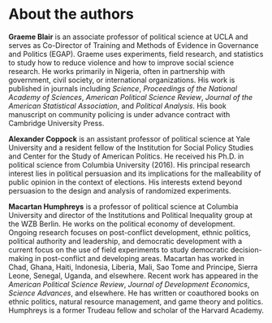 # About the authors {.unnumbered}

**Graeme Blair** is an associate professor of political science at UCLA and serves as Co-Director of Training and Methods of Evidence in Governance and Politics (EGAP). Graeme uses experiments, field research, and statistics to study how to reduce violence and how to improve social science research. He works primarily in Nigeria, often in partnership with government, civil society, or international organizations. His work is published in journals including *Science*, *Proceedings of the National Academy of Sciences*, *American Political Science Review*, *Journal of the American Statistical Association*, and *Political Analysis*. His book manuscript on community policing is under advance contract with Cambridge University Press.

**Alexander Coppock** is an assistant professor of political science at Yale University and a resident fellow of the Institution for Social Policy Studies and Center for the Study of American Politics. He received his Ph.D. in political science from Columbia University (2016). His principal research interest lies in political persuasion and its implications for the malleability of public opinion in the context of elections. His interests extend beyond persuasion to the design and analysis of randomized experiments.

**Macartan Humphreys** is a professor of political science at Columbia University and director of the Institutions and Political Inequality group at the WZB Berlin. He works on the political economy of development. Ongoing research focuses on post-conflict development, ethnic politics, political authority and leadership, and democratic development with a current focus on the use of field experiments to study democratic decision-making in post-conflict and developing areas. Macartan has worked in Chad, Ghana, Haiti, Indonesia, Liberia, Mali, Sao Tome and Principe, Sierra Leone, Senegal, Uganda, and elsewhere. Recent work has appeared in the *American Political Science Review*, *Journal of Development Economics*, *Science Advances*, and elsewhere. He has written or coauthored books on ethnic politics, natural resource management, and game theory and politics. Humphreys is a former Trudeau fellow and scholar of the Harvard Academy.
